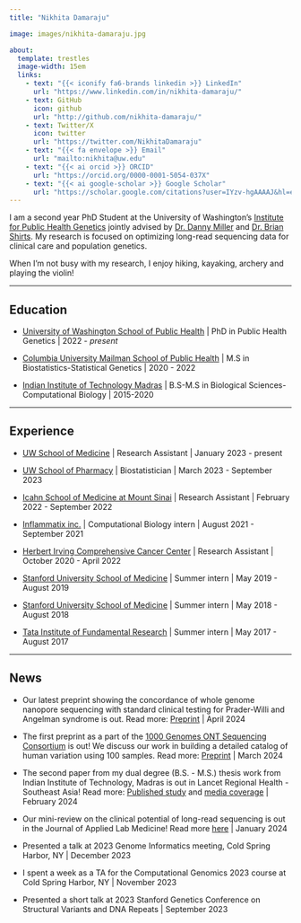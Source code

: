 ```yaml
---
title: "Nikhita Damaraju"

image: images/nikhita-damaraju.jpg

about: 
  template: trestles
  image-width: 15em
  links:
    - text: "{{< iconify fa6-brands linkedin >}} LinkedIn"
      url: "https://www.linkedin.com/in/nikhita-damaraju/"
    - text: GitHub
      icon: github
      url: "http://github.com/nikhita-damaraju/"
    - text: Twitter/X
      icon: twitter
      url: "https://twitter.com/NikhitaDamaraju"
    - text: "{{< fa envelope >}} Email"
      url: "mailto:nikhita@uw.edu"
    - text: "{{< ai orcid >}} ORCID"
      url: "https://orcid.org/0000-0001-5054-037X"
    - text: "{{< ai google-scholar >}} Google Scholar"
      url: "https://scholar.google.com/citations?user=IYzv-hgAAAAJ&hl=en"
---
```


I am a second year PhD Student at the University of Washington's [Institute for Public Health Genetics](https://iphg.biostat.washington.edu/) jointly advised by [Dr. Danny Miller](https://dlmp.uw.edu/faculty/miller) and [Dr. Brian Shirts](https://dlmp.uw.edu/faculty/shirts). My research is focused on optimizing long-read sequencing data for clinical care and population genetics.

When I'm not busy with my research, I enjoy hiking, kayaking, archery and playing the violin!

------------------------------------------------------------------------

## Education

-   [University of Washington School of Public Health](https://sph.washington.edu) \| PhD in Public Health Genetics \| 2022 - *present*

<!-- -->

-   [Columbia University Mailman School of Public Health](https://www.publichealth.columbia.edu) \| M.S in Biostatistics-Statistical Genetics \| 2020 - 2022

-   [Indian Institute of Technology Madras](www.iitm.ac.in) \| B.S-M.S in Biological Sciences-Computational Biology \| 2015-2020

------------------------------------------------------------------------

## Experience

-   [UW School of Medicine](https://www.uwmedicine.org/school-of-medicine) \| Research Assistant \| January 2023 - present

-   [UW School of Pharmacy](https://sop.washington.edu) \| Biostatistician \| March 2023 - September 2023

-   [Icahn School of Medicine at Mount Sinai](https://icahn.mssm.edu) \| Research Assistant \| February 2022 - September 2022

-   [Inflammatix inc.](https://inflammatix.com) \| Computational Biology intern \| August 2021 - September 2021

-   [Herbert Irving Comprehensive Cancer Center](https://www.cancer.columbia.edu) \| Research Assistant \| October 2020 - April 2022

-   [Stanford University School of Medicine](https://med.stanford.edu) \| Summer intern \| May 2019 - August 2019

-   [Stanford University School of Medicine](https://med.stanford.edu) \| Summer intern \| May 2018 - August 2018

-   [Tata Institute of Fundamental Research](https://www.tifr.res.in) \| Summer intern \| May 2017 - August 2017

------------------------------------------------------------------------

## News

-   Our latest preprint showing the concordance of whole genome nanopore sequencing with standard clinical testing for Prader-Willi and Angelman syndrome is out. Read more: [Preprint](https://www.medrxiv.org/content/10.1101/2024.04.02.24305233v1) \| April 2024

-   The first preprint as a part of the [1000 Genomes ONT Sequencing Consortium](https://millerlaboratory.com/1000G-ONT.html) is out! We discuss our work in building a detailed catalog of human variation using 100 samples. Read more: [Preprint](https://pubmed.ncbi.nlm.nih.gov/38496498/) \| March 2024

-   The second paper from my dual degree (B.S. - M.S.) thesis work from Indian Institute of Technology, Madras is out in Lancet Regional Health - Southeast Asia! Read more: [Published study](https://www.thelancet.com/journals/lansea/article/PIIS2772-3682(24)00012-X/fulltext) and [media coverage](https://nikhita-damaraju.github.io/media/Garbhini%20-%20GA2/) \| February 2024

-   Our mini-review on the clinical potential of long-read sequencing is out in the Journal of Applied Lab Medicine! Read more [here](https://academic.oup.com/jalm/article/9/1/138/7502994) \| January 2024

-   Presented a talk at 2023 Genome Informatics meeting, Cold Spring Harbor, NY \| December 2023

-   I spent a week as a TA for the Computational Genomics 2023 course at Cold Spring Harbor, NY \| November 2023

-   Presented a short talk at 2023 Stanford Genetics Conference on Structural Variants and DNA Repeats \| September 2023
